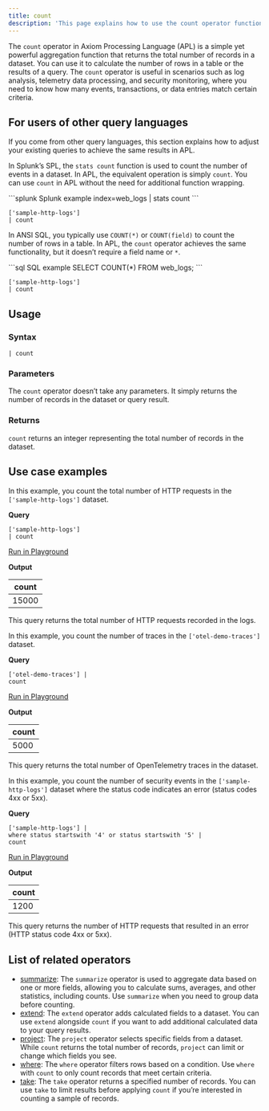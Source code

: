 ```yaml
---
title: count
description: 'This page explains how to use the count operator function in APL.'
---
```


The `count` operator in Axiom Processing Language (APL) is a simple yet powerful aggregation function that returns the total number of records in a dataset. You can use it to calculate the number of rows in a table or the results of a query. The `count` operator is useful in scenarios such as log analysis, telemetry data processing, and security monitoring, where you need to know how many events, transactions, or data entries match certain criteria.

## For users of other query languages

If you come from other query languages, this section explains how to adjust your existing queries to achieve the same results in APL.

<AccordionGroup>
<Accordion title="Splunk SPL users">

In Splunk’s SPL, the `stats count` function is used to count the number of events in a dataset. In APL, the equivalent operation is simply `count`. You can use `count` in APL without the need for additional function wrapping.

<CodeGroup>
```splunk Splunk example
index=web_logs
| stats count
```

```kusto APL equivalent
['sample-http-logs']
| count
```
</CodeGroup>

</Accordion>
<Accordion title="ANSI SQL users">

In ANSI SQL, you typically use `COUNT(*)` or `COUNT(field)` to count the number of rows in a table. In APL, the `count` operator achieves the same functionality, but it doesn’t require a field name or `*`.

<CodeGroup>
```sql SQL example
SELECT COUNT(*) FROM web_logs;
```

```kusto APL equivalent
['sample-http-logs']
| count
```
</CodeGroup>

</Accordion>
</AccordionGroup>

## Usage

### Syntax

```kusto
| count
```

### Parameters

The `count` operator doesn’t take any parameters. It simply returns the number of records in the dataset or query result.

### Returns

`count` returns an integer representing the total number of records in the dataset.

## Use case examples

<Tabs>
<Tab title="Log analysis">

In this example, you count the total number of HTTP requests in the `['sample-http-logs']` dataset.

**Query**

```kusto
['sample-http-logs']
| count
```

[Run in Playground](https://play.axiom.co/axiom-play-qf1k/query?initForm=%7B%22apl%22%3A%22%5B'sample-http-logs'%5D%20%7C%20count%22%7D)

**Output**

| count |
|-------|
| 15000 |

This query returns the total number of HTTP requests recorded in the logs.

</Tab>
<Tab title="OpenTelemetry traces">

In this example, you count the number of traces in the `['otel-demo-traces']` dataset.

**Query**

```kusto
['otel-demo-traces'] |
count
```

[Run in Playground](https://play.axiom.co/axiom-play-qf1k/query?initForm=%7B%22apl%22%3A%22%5B'otel-demo-traces'%5D%20%7C%20count%22%7D)

**Output**

| count |
|-------|
| 5000 |

This query returns the total number of OpenTelemetry traces in the dataset.

</Tab>
<Tab title="Security logs">

In this example, you count the number of security events in the `['sample-http-logs']` dataset where the status code indicates an error (status codes 4xx or 5xx).

**Query**

```kusto
['sample-http-logs'] |
where status startswith '4' or status startswith '5' |
count
```

[Run in Playground](https://play.axiom.co/axiom-play-qf1k/query?initForm=%7B%22apl%22%3A%22%5B'sample-http-logs'%5D%20%7C%20where%20status%20startswith%20'4'%20or%20status%20startswith%20'5'%20%7C%20count%22%7D)

**Output**

| count |
|-------|
| 1200 |

This query returns the number of HTTP requests that resulted in an error (HTTP status code 4xx or 5xx).

</Tab>
</Tabs>

## List of related operators

- [summarize](/apl/tabular-operators/summarize-operator): The `summarize` operator is used to aggregate data based on one or more fields, allowing you to calculate sums, averages, and other statistics, including counts. Use `summarize` when you need to group data before counting.
- [extend](/apl/tabular-operators/extend-operator): The `extend` operator adds calculated fields to a dataset. You can use `extend` alongside `count` if you want to add additional calculated data to your query results.
- [project](/apl/tabular-operators/project-operator): The `project` operator selects specific fields from a dataset. While `count` returns the total number of records, `project` can limit or change which fields you see.
- [where](/apl/tabular-operators/where-operator): The `where` operator filters rows based on a condition. Use `where` with `count` to only count records that meet certain criteria.
- [take](/apl/tabular-operators/take-operator): The `take` operator returns a specified number of records. You can use `take` to limit results before applying `count` if you’re interested in counting a sample of records.